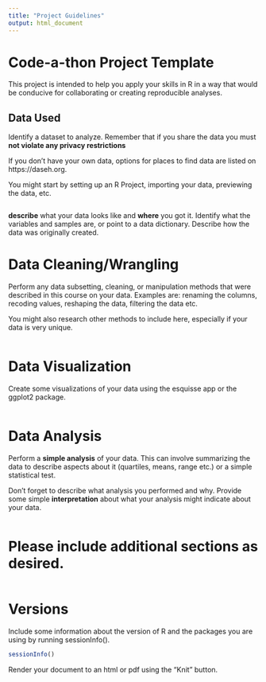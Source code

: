 ```yaml
---
title: "Project Guidelines"
output: html_document
---
```


# Code-a-thon Project Template

This project is intended to help you apply your skills in R in a way that would be conducive for collaborating or creating reproducible analyses.


## Data Used

Identify a dataset to analyze. Remember that if you share the data you must **not violate any privacy restrictions**

If you don't have your own data, options for places to find data are listed on https://daseh.org.

You might start by setting up an R Project, importing your data, previewing the data, etc. 

```r

```

**describe** what your data looks like and **where** you got it. Identify what the variables and samples are, or point to a data dictionary. Describe how the data was originally created. 


# Data Cleaning/Wrangling

Perform any data subsetting, cleaning, or manipulation methods that were described in this course on your data. Examples are: renaming the columns, recoding values, reshaping the data, filtering the data etc. 

You might also research other methods to include here, especially if your data is very unique.

```r

```


# Data Visualization

Create some visualizations of your data using the esquisse app or the ggplot2 package.

```r

```


# Data Analysis

Perform a **simple analysis** of your data. This can involve summarizing the data to describe aspects about it (quartiles, means, range etc.) or a simple statistical test. 

Don't forget to describe what analysis you performed and why. Provide some simple **interpretation** about what your analysis might indicate about your data.

```r

```


# Please include additional sections as desired.

```r

```


# Versions

Include some information about the version of R and the packages you are using by running sessionInfo().

```r
sessionInfo()
```

Render your document to an html or pdf using the "Knit" button.
